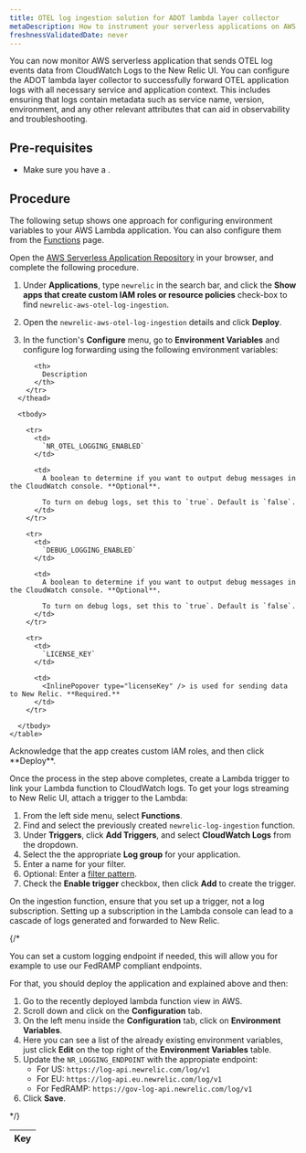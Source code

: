 ```yaml
---
title: OTEL log ingestion solution for ADOT lambda layer collector
metaDescription: How to instrument your serverless applications on AWS Lambda with ADOT solution in New Relic.
freshnessValidatedDate: never
---
```

You can now monitor AWS serverless application that sends OTEL log events data from CloudWatch Logs to the New Relic UI.
You can configure the ADOT lambda layer collector to successfully forward OTEL application logs with all necessary service and application context. 
This includes ensuring that logs contain metadata such as service name, version, environment, and any other relevant attributes that can aid in observability and troubleshooting.


## Pre-requisites

* Make sure you have a <InlinePopover type="licenseKey" />.



## Procedure

The following setup shows one approach for configuring environment variables to your AWS Lambda application. You can also configure them from the [Functions](https://docs.aws.amazon.com/lambda/latest/dg/configuration-envvars.html) page.


<Steps>

<Step>

Open the [AWS Serverless Application Repository](https://serverlessrepo.aws.amazon.com/applications) in your browser, and complete the following procedure.



1. Under **Applications**, type `newrelic` in the search bar, and click the <DNT>**Show apps that create custom IAM roles or resource policies**</DNT> check-box to find `newrelic-aws-otel-log-ingestion`. 




2. Open the `newrelic-aws-otel-log-ingestion` details and click <DNT>**Deploy**</DNT>.


3. In the function's <DNT>**Configure**</DNT> menu, go to <DNT>**Environment Variables**</DNT> and configure log forwarding using the following environment variables: 


<table>
      <thead>
        <tr>
          <th style={{ width: "200px" }}>
            Key
          </th>
    
          <th>
            Description
          </th>
        </tr>
      </thead>
    
      <tbody>

        <tr>
          <td>
            `NR_OTEL_LOGGING_ENABLED`
          </td>
    
          <td>
            A boolean to determine if you want to output debug messages in the CloudWatch console. **Optional**.
    
            To turn on debug logs, set this to `true`. Default is `false`.
          </td>
        </tr>

        <tr>
          <td>
            `DEBUG_LOGGING_ENABLED`
          </td>
    
          <td>
            A boolean to determine if you want to output debug messages in the CloudWatch console. **Optional**.
    
            To turn on debug logs, set this to `true`. Default is `false`.
          </td>
        </tr>
    
        <tr>
          <td>
            `LICENSE_KEY`
          </td>
    
          <td>
            <InlinePopover type="licenseKey" /> is used for sending data to New Relic. **Required.**
          </td>
        </tr>
    
      </tbody>
    </table>

</Step>


<Step> 
Acknowledge that the app creates custom IAM roles, and then click <DNT>**Deploy**</DNT>.

 </Step>

 <Step>
 
Once the process in the step above completes, create a Lambda trigger to link your Lambda function to CloudWatch logs. 
To get your logs streaming to New Relic UI, attach a trigger to the Lambda:

1. From the left side menu, select <DNT>**Functions**</DNT>.
2. Find and select the previously created `newrelic-log-ingestion` function.
3. Under <DNT>**Triggers**</DNT>, click <DNT>**Add Triggers**</DNT>, and select <DNT>**CloudWatch Logs**</DNT> from the dropdown.
4. Select the the appropriate <DNT>**Log group**</DNT> for your application.
5. Enter a name for your filter.
6. Optional: Enter a [filter pattern](https://docs.aws.amazon.com/AmazonCloudWatch/latest/logs/FilterAndPatternSyntax.html).
7. Check the <DNT>**Enable trigger**</DNT> checkbox, then click <DNT>**Add**</DNT> to create the trigger.

<Callout variant="caution">
On the ingestion function, ensure that you set up a trigger, not a log subscription. Setting up a subscription in the Lambda console can lead to a cascade of logs generated and forwarded to New Relic.

</Callout>

{/* <CollapserGroup>
    <Collapser
        id="config-endpoints"
        title="Optional: Configure different logging endpoints"
    >

You can set a custom logging endpoint if needed, this will allow you for example to use our FedRAMP compliant endpoints.

For that, you should deploy the application and explained above and then:


1. Go to the recently deployed lambda function view in AWS.
2. Scroll down and click on the <DNT>**Configuration**</DNT> tab.
3. On the left menu inside the <DNT>**Configuration**</DNT> tab, click on <DNT>**Environment Variables**</DNT>.
4. Here you can see a list of the already existing environment variables, just click <DNT>**Edit**</DNT> on the top right of the <DNT>**Environment Variables**</DNT> table.
5. Update the `NR_LOGGING_ENDPOINT` with the appropiate endpoint:
    - For US: `https://log-api.newrelic.com/log/v1`
    - For EU: `https://log-api.eu.newrelic.com/log/v1`
    - For FedRAMP: `https://gov-log-api.newrelic.com/log/v1`
6. Click <DNT>**Save**</DNT>.

</Collapser>
</CollapserGroup> */}

 
 </Step>

</Steps>




